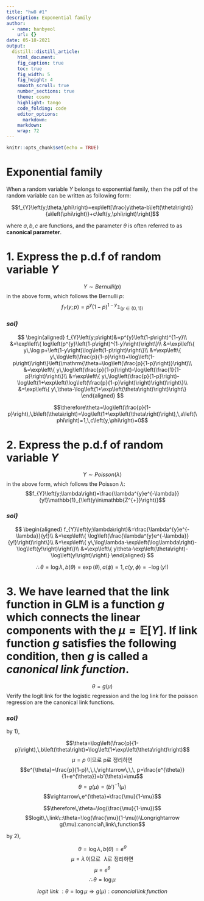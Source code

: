 ```yaml
---
title: "hw8 #1"
description: Exponential family
author:
  - name: hanbyeol
    url: {}
date: 05-18-2021
output:
  distill::distill_article:
    html_document:
    fig_caption: true
    toc: true
    fig_width: 5
    fig_height: 4
    smooth_scroll: true
    number_sections: true
    theme: cosmo
    highlight: tango
    code_folding: code
    editor_options: 
      markdown: 
    markdown: 
    wrap: 72
---
```



```r
knitr::opts_chunk$set(echo = TRUE)
```

# Exponential family

When a random variable $Y$ belongs to exponential family, then the pdf of the random variable can be written as following form:

$$f_{Y}\left(y;\theta,\phi\right)=exp\left[\frac{y\theta-b\left(\theta\right)}{a\left(\phi\right)}+c\left(y,\phi\right)\right]$$

where $a, b, c$ are functions, and the parameter $\theta$ is often referred to as **canonical parameter**.


# 1. Express the p.d.f of random variable $Y$

$$Y \sim Bernulli\left(p\right)$$
in the above form, which follows the Bernulli $p$:
$$f_{Y}\left(y;p\right)=p^{y}\left(1-p\right)^{1-y}\mathbb{1}_{\left(y\in\{0,1\}\right)}$$

### *sol)*

$$
\begin{aligned}
f_{Y}\left(y;p\right)&=p^{y}\left(1-p\right)^{1-y}\\
&=\exp\left\{ log\left(p^{y}\left(1-p\right)^{1-y}\right)\right\}\\
&=\exp\left\{ y\,\log p+\left(1-y\right)\log\left(1-p\right)\right\}\\
&=\exp\left\{ y\,\log\left(\frac{p}{1-p}\right)+\log\left(1-p\right)\right\}\left(\mathrm{\theta=\log\left(\frac{p}{1-p}\right)}\right)\\
&=\exp\left\{ y\,\log\left(\frac{p}{1-p}\right)-\log\left(\frac{1}{1-p}\right)\right\}\\
&=\exp\left\{ y\,\log\left(\frac{p}{1-p}\right)-\log\left(1+\exp\left(\log\left(\frac{p}{1-p}\right)\right)\right)\right\}\\
&=\exp\left\{ y\,\theta-\log\left(1+\exp\left(\theta\right)\right)\right\} 
\end{aligned}
$$

$$\therefore\theta=\log\left(\frac{p}{1-p}\right),\,b\left(\theta\right)=\log\left(1+\exp\left(\theta\right)\right),\,a\left(\phi\right)=1,\,c\left(y,\phi\right)=0$$


# 2. Express the p.d.f of random variable $Y$

$$Y\sim Poisson\left(\lambda\right)$$
in the above form, which follows the Poisson $\lambda$:
$$f_{Y}\left(y;\lambda\right)=\frac{\lambda^{y}e^{-\lambda}}{y!}\mathbb{1}_{\left(y\in\mathbb{Z^{+}}\right)}$$

### *sol)*

$$
\begin{aligned}
f_{Y}\left(y;\lambda\right)&=\frac{\lambda^{y}e^{-\lambda}}{y!}\\
&=\exp\left\{ \log\left(\frac{\lambda^{y}e^{-\lambda}}{y!}\right)\right\}\\
&=\exp\left\{ y\,\log\lambda-\exp\left(\log\lambda\right)-\log\left(y!\right)\right\}\\
&=\exp\left\{ y\theta-\exp\left(\theta\right)-\log\left(y!\right)\right\}
\end{aligned}
$$

$$\therefore\theta=\log\lambda,\,b\left(\theta\right)=\exp\left(\theta\right),\,a(\phi)=1,\,c(y,\phi)=-\log(y!)$$



# 3. We have learned that the link function in GLM is a function $g$ which connects the linear components with the $\mu=\mathbb{E}[Y]$. If link function $g$ satisfies the following condition, then $g$ is called a *canonical link function*.

$$\theta = g(\mu)$$
Verify the logit link for the logistic regression  and the log link for the poisson regression are the canonical link functions.

### *sol)*

by 1), 

$$\theta=\log\left(\frac{p}{1-p}\right),\,b\left(\theta\right)=\log\left(1+\exp\left(\theta\right)\right)$$
$$\mu=p\:\text{이므로 p로 정리하면}$$
$$e^{\theta}=\frac{p}{1-p}\,\,\,\rightarrow\,\,\, p=\frac{e^{\theta}}{1+e^{\theta}}=b'(\theta)=\mu$$
$$\theta=g(\mu)=(b')^{-1}(\mu)$$
$$\rightarrow\,e^{\theta}=\frac{\mu}{1-\mu}$$

$$\therefore\,\theta=\log(\frac{\mu}{1-\mu})$$
$$logit\,\,link\::\theta=\log(\frac{\mu}{1-\mu})\Longrightarrow g(\mu):canoncial\,link\,function$$


by 2), 

$$\theta=\log\lambda,\,b\left(\theta\right)=e^{\theta}$$
$$\mu=\lambda\,\text{이므로}\,\,\,\,\lambda\text{로 정리하면 }$$
$$\mu=e^{\theta}$$
$$\therefore\,\theta=\log{\mu}$$

$$logit\,\,link\::\theta=\log{\mu}\Longrightarrow g(\mu):canoncial\,link\,function$$